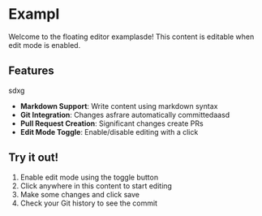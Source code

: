 # Exampl
Welcome to the floating editor examplasde! This content is editable when edit mode is enabled.



## Features
sdxg
- **Markdown Support**: Write content using markdown syntax
- **Git Integration**: Changes asfrare automatically committedaasd
- **Pull Request Creation**: Significant changes create PRs
- **Edit Mode Toggle**: Enable/disable editing with a click



## Try it out!

1. Enable edit mode using the toggle button
2. Click anywhere in this content to start editing
3. Make some changes and click save
4. Check your Git history to see the commit
